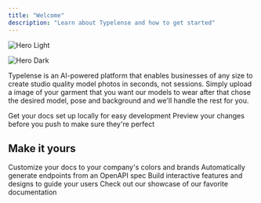 ```yaml
---
title: "Welcome"
description: "Learn about Typelense and how to get started"
---
```


<img
  className="block dark:hidden"
  src="/images/typelense_welcome_screen.webp"
  alt="Hero Light"
  title=""
/>

<img
  className="hidden dark:block"
  src="/images/typelense_welcome_screen.webp"
  alt="Hero Dark"
  title={true}
/>

Typelense is an AI-powered platform that enables businesses of any size to create studio quality model photos in seconds, not sessions. Simply upload a image of your garment that you want our models to wear after that chose the desired model, pose and background and we'll handle the rest for you.

<CardGroup cols={2}>
  <Card title="Edit Your Docs" icon="pen-to-square" href="https://mintlify.com/docs/quickstart">
    Get your docs set up locally for easy development
  </Card>
  <Card title="Preview Changes" icon="image" href="https://mintlify.com/docs/development">
    Preview your changes before you push to make sure they're perfect
  </Card>
</CardGroup>

## Make it yours

<CardGroup cols={2}>
  <Card title="Customize Style" icon="palette" href="https://mintlify.com/docs/settings/global">
    Customize your docs to your company's colors and brands
  </Card>
  <Card title="Reference APIs" icon="code" href="https://mintlify.com/docs/api-playground/openapi">
    Automatically generate endpoints from an OpenAPI spec
  </Card>
  <Card title="Add Components" icon="screwdriver-wrench" href="https://mintlify.com/docs/content/components/accordions">
    Build interactive features and designs to guide your users
  </Card>
  <Card title="Get Inspiration" icon="stars" href="https://mintlify.com/customers">
    Check out our showcase of our favorite documentation
  </Card>
</CardGroup>